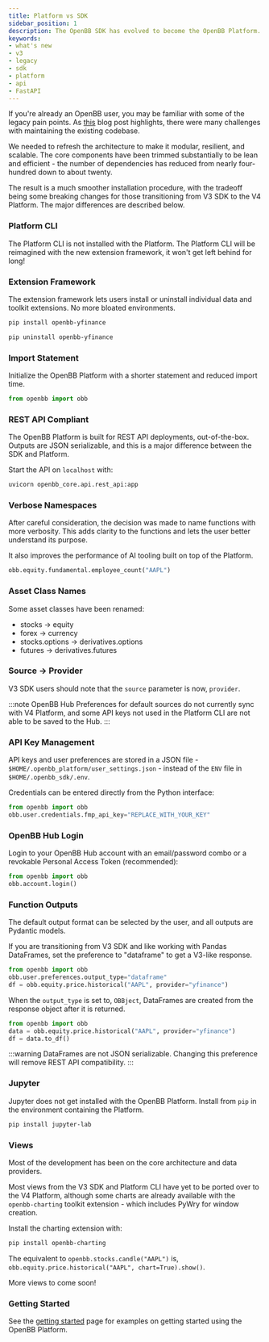 ```yaml
---
title: Platform vs SDK
sidebar_position: 1
description: The OpenBB SDK has evolved to become the OpenBB Platform. This page describes some of the key differences between the legacy version and the new architecture.
keywords:
- what's new
- v3
- legacy
- sdk
- platform
- api
- FastAPI
---
```



<HeadTitle title="What's the Difference Between OpenBB Platform and SDK? - FAQs | OpenBB Platform Docs" />

If you're already an OpenBB user, you may be familiar with some of the legacy pain points. As [this](https://openbb.co/blog/celebrating-the-openbb-platform-v4-beta) blog post highlights, there were many challenges with maintaining the existing codebase.

We needed to refresh the architecture to make it modular, resilient, and scalable. The core components have been trimmed substantially to be lean and efficient - the number of dependencies has reduced from nearly four-hundred down to about twenty.

The result is a much smoother installation procedure, with the tradeoff being some breaking changes for those transitioning from V3 SDK to the V4 Platform. The major differences are described below.

### Platform CLI

The Platform CLI is not installed with the Platform. The Platform CLI will be reimagined with the new extension framework, it won't get left behind for long!

### Extension Framework

The extension framework lets users install or uninstall individual data and toolkit extensions. No more bloated environments.

```bash
pip install openbb-yfinance

pip uninstall openbb-yfinance
```

### Import Statement

Initialize the OpenBB Platform with a shorter statement and reduced import time.

```python
from openbb import obb
```

### REST API Compliant

The OpenBB Platform is built for REST API deployments, out-of-the-box. Outputs are JSON serializable, and this is a major difference between the SDK and Platform.

Start the API on `localhost` with:

```bash
uvicorn openbb_core.api.rest_api:app
```

### Verbose Namespaces

After careful consideration, the decision was made to name functions with more verbosity. This adds clarity to the functions and lets the user better understand its purpose.

It also improves the performance of AI tooling built on top of the Platform.

```python
obb.equity.fundamental.employee_count("AAPL")
```

### Asset Class Names

Some asset classes have been renamed:

- stocks -> equity
- forex -> currency
- stocks.options -> derivatives.options
- futures -> derivatives.futures

### Source -> Provider

V3 SDK users should note that the `source` parameter is now, `provider`.

:::note
OpenBB Hub Preferences for default sources do not currently sync with V4 Platform, and some API keys not used in the Platform CLI are not able to be saved to the Hub.
:::

### API Key Management

API keys and user preferences are stored in a JSON file - `$HOME/.openbb_platform/user_settings.json` - instead of the `ENV` file in `$HOME/.openbb_sdk/.env`.

Credentials can be entered directly from the Python interface:

```python
from openbb import obb
obb.user.credentials.fmp_api_key="REPLACE_WITH_YOUR_KEY"
```

### OpenBB Hub Login

Login to your OpenBB Hub account with an email/password combo or a revokable Personal Access Token (recommended):

```python
from openbb import obb
obb.account.login()
```

### Function Outputs

The default output format can be selected by the user, and all outputs are Pydantic models.

If you are transitioning from V3 SDK and like working with Pandas DataFrames, set the preference to "dataframe" to get a V3-like response.

```python
from openbb import obb
obb.user.preferences.output_type="dataframe"
df = obb.equity.price.historical("AAPL", provider="yfinance")
```

When the `output_type` is set to, `OBBject`, DataFrames are created from the response object after it is returned.

```python
from openbb import obb
data = obb.equity.price.historical("AAPL", provider="yfinance")
df = data.to_df()
```

:::warning
DataFrames are not JSON serializable. Changing this preference will remove REST API compatibility.
:::

### Jupyter

Jupyter does not get installed with the OpenBB Platform. Install from `pip` in the environment containing the Platform.

```bash
pip install jupyter-lab
```

### Views

Most of the development has been on the core architecture and data providers.

Most views from the V3 SDK and Platform CLI have yet to be ported over to the V4 Platform, although some charts are already available with the `openbb-charting` toolkit extension - which includes PyWry for window creation.

Install the charting extension with:

```bash
pip install openbb-charting
```

The equivalent to `openbb.stocks.candle("AAPL")` is, `obb.equity.price.historical("AAPL", chart=True).show()`.

More views to come soon!

### Getting Started

See the [getting started](/platform/getting_started) page for examples on getting started using the OpenBB Platform.
